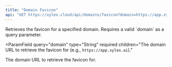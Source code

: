 ```yaml
---
title: "Domain Favicon"
api: "GET https://xylex.cloud/api/domains/favicon?domain=https://app.xylex.ai"
---
```


<Card title="Endpoint Description" icon="info" horizontal>
  Retrieves the favicon for a specified domain. Requires a valid `domain` as a query parameter.
</Card>

<ParamField
  query="domain"
  type="String"
  required
  children="The domain URL to retrieve the favicon for (e.g., `https://app.xylex.ai`)."
>
  The domain URL to retrieve the favicon for.
</ParamField>

